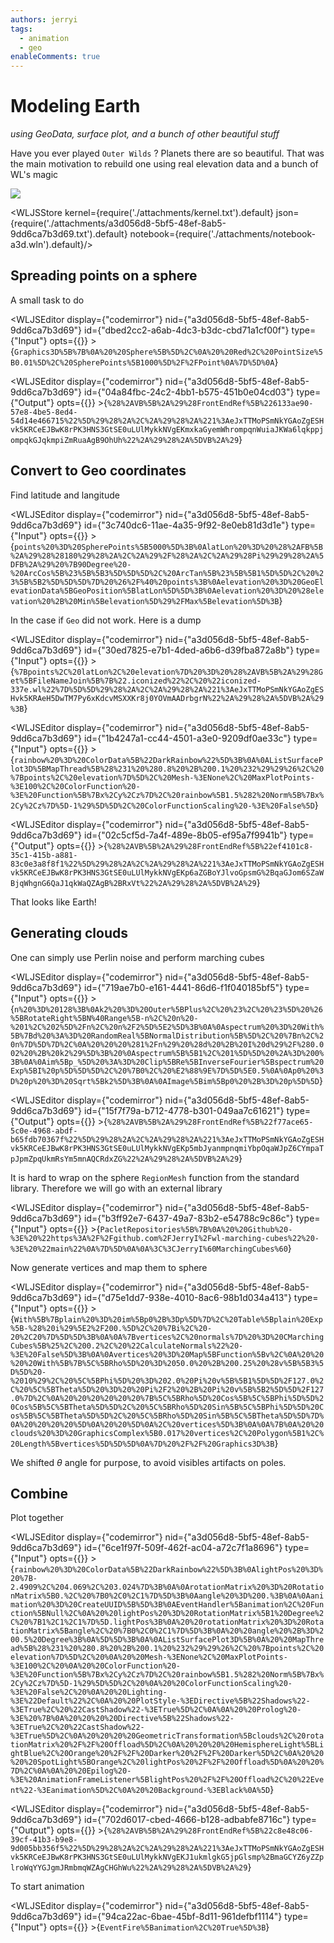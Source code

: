 ```yaml
---
authors: jerryi
tags:
  - animation
  - geo
enableComments: true
---
```



# Modeling Earth
*using GeoData, surface plot, and a bunch of other beautiful stuff*

Have you ever played `Outer Wilds` ? Planets there are so beautiful. That was the main motivation to rebuild one using real elevation data and a bunch of WL's magic 

![](./../EarthROt-ezgif.com-optimize.gif)

<!--truncate-->




<WLJSStore kernel={require('./attachments/kernel.txt').default} json={require('./attachments/a3d056d8-5bf5-48ef-8ab5-9dd6ca7b3d69.txt').default} notebook={require('./attachments/notebook-a3d.wln').default}/>




## Spreading points on a sphere
A small task to do

<WLJSEditor display={"codemirror"} nid={"a3d056d8-5bf5-48ef-8ab5-9dd6ca7b3d69"} id={"dbed2cc2-a6ab-4dc3-b3dc-cbd71a1cf00f"} type={"Input"} opts={{}} >{`Graphics3D%5B%7B%0A%20%20Sphere%5B%5D%2C%0A%20%20Red%2C%20PointSize%5B0.01%5D%2C%20SpherePoints%5B1000%5D%2F%2FPoint%0A%7D%5D%0A`}</WLJSEditor>

<WLJSEditor display={"codemirror"} nid={"a3d056d8-5bf5-48ef-8ab5-9dd6ca7b3d69"} id={"04a84fbc-24c2-4bb1-b575-451b0e04cd03"} type={"Output"} opts={{}} >{`%28%2AVB%5B%2A%29%28FrontEndRef%5B%226133ae90-57e8-4be5-8ed4-54d14e466715%22%5D%29%28%2A%2C%2A%29%28%2A%221%3AeJxTTMoPSmNkYGAoZgESHvk5KRCeEJBwK8rPK3HNS3GtSE0uLUlMykkNVgEKmxkaGyemWhrompqnWuiaJKWa6lqkppjompqkGJqkmpiZmRuaAgB9OhUh%22%2A%29%28%2A%5DVB%2A%29`}</WLJSEditor>

## Convert to Geo coordinates
Find latitude and langitude

<WLJSEditor display={"codemirror"} nid={"a3d056d8-5bf5-48ef-8ab5-9dd6ca7b3d69"} id={"3c740dc6-11ae-4a35-9f92-8e0eb81d3d1e"} type={"Input"} opts={{}} >{`points%20%3D%20SpherePoints%5B5000%5D%3B%0AlatLon%20%3D%20%28%2AFB%5B%2A%29%28%28180%29%28%2A%2C%2A%29%2F%28%2A%2C%2A%29%28Pi%29%29%28%2A%5DFB%2A%29%20%7B90Degree%20-%20ArcCos%5B%23%5B%5B3%5D%5D%5D%2C%20ArcTan%5B%23%5B%5B1%5D%5D%2C%20%23%5B%5B2%5D%5D%5D%7D%20%26%2F%40%20points%3B%0Aelevation%20%3D%20GeoElevationData%5BGeoPosition%5BlatLon%5D%5D%3B%0Aelevation%20%3D%20%28elevation%20%2B%20Min%5Belevation%5D%29%2FMax%5Belevation%5D%3B`}</WLJSEditor>

In the case if `Geo` did not work. Here is a dump

<WLJSEditor display={"codemirror"} nid={"a3d056d8-5bf5-48ef-8ab5-9dd6ca7b3d69"} id={"30ed7825-e7b1-4ded-a6b6-d39fba872a8b"} type={"Input"} opts={{}} >{`%7Bpoints%2C%20latLon%2C%20elevation%7D%20%3D%20%28%2AVB%5B%2A%29%28Get%5BFileNameJoin%5B%7B%22.iconized%22%2C%20%22iconized-337e.wl%22%7D%5D%5D%29%28%2A%2C%2A%29%28%2A%221%3AeJxTTMoPSmNkYGAoZgESHvk5KRAeH5DwTM7Py6xKdcvMSXXKr8j0YOVmAADrbgrN%22%2A%29%28%2A%5DVB%2A%29%3B`}</WLJSEditor>

<WLJSEditor display={"codemirror"} nid={"a3d056d8-5bf5-48ef-8ab5-9dd6ca7b3d69"} id={"1b4247a1-cc44-4501-a3e0-9209df0ae33c"} type={"Input"} opts={{}} >{`rainbow%20%3D%20ColorData%5B%22DarkRainbow%22%5D%3B%0A%0AListSurfacePlot3D%5BMapThread%5B%28%231%20%280.8%20%2B%200.1%20%232%29%29%26%2C%20%7Bpoints%2C%20elevation%7D%5D%2C%20Mesh-%3ENone%2C%20MaxPlotPoints-%3E100%2C%20ColorFunction%20-%3E%20Function%5B%7Bx%2Cy%2Cz%7D%2C%20rainbow%5B1.5%282%20Norm%5B%7Bx%2Cy%2Cz%7D%5D-1%29%5D%5D%2C%20ColorFunctionScaling%20-%3E%20False%5D`}</WLJSEditor>

<WLJSEditor display={"codemirror"} nid={"a3d056d8-5bf5-48ef-8ab5-9dd6ca7b3d69"} id={"02c5cf5d-7a4f-489e-8b05-ef95a7f9941b"} type={"Output"} opts={{}} >{`%28%2AVB%5B%2A%29%28FrontEndRef%5B%22ef4101c8-35c1-415b-a881-83c0e3a8f8f1%22%5D%29%28%2A%2C%2A%29%28%2A%221%3AeJxTTMoPSmNkYGAoZgESHvk5KRCeEJBwK8rPK3HNS3GtSE0uLUlMykkNVgEKp6aZGBoYJlvoGpsmG%2BqaGJom6SZaWBjqWhgnG6QaJ1qkWaQZAgB%2BRxVt%22%2A%29%28%2A%5DVB%2A%29`}</WLJSEditor>

That looks like Earth!

## Generating clouds
One can simply use Perlin noise and perform marching cubes

<WLJSEditor display={"codemirror"} nid={"a3d056d8-5bf5-48ef-8ab5-9dd6ca7b3d69"} id={"719ae7b0-e161-4441-86d6-f1f040185bf5"} type={"Input"} opts={{}} >{`n%20%3D%20128%3B%0Ak2%20%3D%20Outer%5BPlus%2C%20%23%2C%20%23%5D%20%26%5BRotateRight%5BN%40Range%5B-n%2C%20n%20-%201%2C%202%5D%2Fn%2C%20n%2F2%5D%5E2%5D%3B%0A%0Aspectrum%20%3D%20With%5B%7Bd%20%3A%3D%20RandomReal%5BNormalDistribution%5B%5D%2C%20%7Bn%2C%20n%7D%5D%7D%2C%0A%20%20%20%281%2Fn%29%20%28d%20%2B%20I%20d%29%2F%280.002%20%2B%20k2%29%5D%3B%20%0Aspectrum%5B%5B1%2C%201%5D%5D%20%2A%3D%200%3B%0A%0Aim%5Bp_%5D%20%3A%3D%20Clip%5BRe%5BInverseFourier%5Bspectrum%20Exp%5BI%20p%5D%5D%5D%2C%20%7B0%2C%20%E2%88%9E%7D%5D%5E0.5%0A%0Ap0%20%3D%20p%20%3D%20Sqrt%5Bk2%5D%3B%0A%0AImage%5Bim%5Bp0%20%2B%3D%20p%5D%5D`}</WLJSEditor>

<WLJSEditor display={"codemirror"} nid={"a3d056d8-5bf5-48ef-8ab5-9dd6ca7b3d69"} id={"15f7f79a-b712-4778-b301-049aa7c61621"} type={"Output"} opts={{}} >{`%28%2AVB%5B%2A%29%28FrontEndRef%5B%22f77ace65-5c0e-4968-abdf-b65fdb70367f%22%5D%29%28%2A%2C%2A%29%28%2A%221%3AeJxTTMoPSmNkYGAoZgESHvk5KRCeEJBwK8rPK3HNS3GtSE0uLUlMykkNVgEKp5mbJyanmpnqmiYbpOqaWJpZ6CYmpaTpJpmZpqUkmRsYm5mnAQCRdxZG%22%2A%29%28%2A%5DVB%2A%29`}</WLJSEditor>

It is hard to wrap on the sphere `RegionMesh` function from the standard library. Therefore we will go with an external library

<WLJSEditor display={"codemirror"} nid={"a3d056d8-5bf5-48ef-8ab5-9dd6ca7b3d69"} id={"b3ff92e7-6437-49a7-83b2-e54788c9c86c"} type={"Input"} opts={{}} >{`PacletRepositories%5B%7B%0A%20%20Github%20-%3E%20%22https%3A%2F%2Fgithub.com%2FJerryI%2Fwl-marching-cubes%22%20-%3E%20%22main%22%0A%7D%5D%0A%0A%3C%3CJerryI%60MarchingCubes%60`}</WLJSEditor>

Now generate vertices and map them to sphere

<WLJSEditor display={"codemirror"} nid={"a3d056d8-5bf5-48ef-8ab5-9dd6ca7b3d69"} id={"d75e1dd7-938e-4010-8ac6-98b1d034a413"} type={"Input"} opts={{}} >{`With%5B%7Bplain%20%3D%20im%5Bp0%2B%3Dp%5D%7D%2C%20Table%5Bplain%20Exp%5B-%28%20i%29%5E2%2F200.%5D%2C%20%7Bi%2C%20-20%2C20%7D%5D%5D%3B%0A%0A%7Bvertices%2C%20normals%7D%20%3D%20CMarchingCubes%5B%25%2C%200.2%2C%20%22CalculateNormals%22%20-%3E%20False%5D%3B%0A%0Avertices%20%3D%20Map%5BFunction%5Bv%2C%0A%20%20%20%20With%5B%7B%5C%5BRho%5D%20%3D%2050.0%20%2B%200.25%20%28v%5B%5B3%5D%5D%20-%2010%29%2C%20%5C%5BPhi%5D%20%3D%202.0%20Pi%20v%5B%5B1%5D%5D%2F127.0%2C%20%5C%5BTheta%5D%20%3D%20%20Pi%2F2%20%2B%20Pi%20v%5B%5B2%5D%5D%2F127.0%7D%2C%0A%20%20%20%20%20%20%7B%5C%5BRho%5D%20Cos%5B%5C%5BPhi%5D%5D%20Cos%5B%5C%5BTheta%5D%5D%2C%20%5C%5BRho%5D%20Sin%5B%5C%5BPhi%5D%5D%20Cos%5B%5C%5BTheta%5D%5D%2C%20%5C%5BRho%5D%20Sin%5B%5C%5BTheta%5D%5D%7D%0A%20%20%20%20%5D%0A%20%20%5D%0A%2C%20vertices%5D%3B%0A%0A%7B%0A%20%20clouds%20%3D%20GraphicsComplex%5B0.017%20vertices%2C%20Polygon%5B1%2C%20Length%5Bvertices%5D%5D%5D%0A%7D%20%2F%2F%20Graphics3D%3B`}</WLJSEditor>

We shifted $\theta$ angle for purpose, to avoid visibles artifacts on poles.

## Combine
Plot together

<WLJSEditor display={"codemirror"} nid={"a3d056d8-5bf5-48ef-8ab5-9dd6ca7b3d69"} id={"6ce1f97f-509f-462f-ac04-a72c7f1a8696"} type={"Input"} opts={{}} >{`rainbow%20%3D%20ColorData%5B%22DarkRainbow%22%5D%3B%0AlightPos%20%3D%20%7B-2.4909%2C%204.069%2C%203.024%7D%3B%0A%0ArotationMatrix%20%3D%20RotationMatrix%5B0.%2C%20%7B0%2C0%2C1%7D%5D%3B%0Aangle%20%3D%200.%3B%0A%0Aanimation%20%3D%20CreateUUID%5B%5D%3B%0AEventHandler%5Banimation%2C%20Function%5BNull%2C%0A%20%20lightPos%20%3D%20RotationMatrix%5B1%20Degree%2C%20%7B1%2C1%2C1%7D%5D.lightPos%3B%0A%20%20rotationMatrix%20%3D%20RotationMatrix%5Bangle%2C%20%7B0%2C0%2C1%7D%5D%3B%0A%20%20angle%20%2B%3D%200.5%20Degree%3B%0A%5D%5D%3B%0A%0AListSurfacePlot3D%5B%0A%20%20MapThread%5B%28%231%20%280.8%20%2B%200.1%20%232%29%29%26%2C%20%7Bpoints%2C%20elevation%7D%5D%2C%20%0A%20%20Mesh-%3ENone%2C%20MaxPlotPoints-%3E100%2C%20%0A%20%20ColorFunction%20-%3E%20Function%5B%7Bx%2Cy%2Cz%7D%2C%20rainbow%5B1.5%282%20Norm%5B%7Bx%2Cy%2Cz%7D%5D-1%29%5D%5D%2C%20%0A%20%20ColorFunctionScaling%20-%3E%20False%2C%20%0A%20%20Lighting-%3E%22Default%22%2C%0A%20%20PlotStyle-%3EDirective%5B%22Shadows%22-%3ETrue%2C%20%22CastShadow%22-%3ETrue%5D%2C%0A%0A%20%20Prolog%20-%3E%20%7B%0A%20%20%20%20Directive%5B%22Shadows%22-%3ETrue%2C%20%22CastShadow%22-%3ETrue%5D%2C%0A%20%20%20%20GeometricTransformation%5Bclouds%2C%20rotationMatrix%20%2F%2F%20Offload%5D%2C%0A%20%20%20%20HemisphereLight%5BLightBlue%2C%20Orange%20%2F%2F%20Darker%20%2F%2F%20Darker%5D%2C%0A%20%20%20%20SpotLight%5BOrange%2C%20lightPos%20%2F%2F%20Offload%5D%0A%20%20%7D%2C%0A%0A%20%20Epilog%20-%3E%20AnimationFrameListener%5BlightPos%20%2F%2F%20Offload%2C%20%22Event%22-%3Eanimation%5D%2C%0A%20%20Background-%3EBlack%0A%5D`}</WLJSEditor>

<WLJSEditor display={"codemirror"} nid={"a3d056d8-5bf5-48ef-8ab5-9dd6ca7b3d69"} id={"702d6017-cbed-4666-b128-adbabfe8716c"} type={"Output"} opts={{}} >{`%28%2AVB%5B%2A%29%28FrontEndRef%5B%22c8e48c06-39cf-41b3-b9e8-9d005bb356f5%22%5D%29%28%2A%2C%2A%29%28%2A%221%3AeJxTTMoPSmNkYGAoZgESHvk5KRCeEJBwK8rPK3HNS3GtSE0uLUlMykkNVgEKJ1ukmlgkG5jpGlsmp%2BmaGCYZ6yZZplroWqYYGJgmJRmbmqWZAgCHGhWu%22%2A%29%28%2A%5DVB%2A%29`}</WLJSEditor>

To start animation

<WLJSEditor display={"codemirror"} nid={"a3d056d8-5bf5-48ef-8ab5-9dd6ca7b3d69"} id={"94ca22ac-6bae-45bf-8d11-961defbf1114"} type={"Input"} opts={{}} >{`EventFire%5Banimation%2C%20True%5D%3B`}</WLJSEditor>